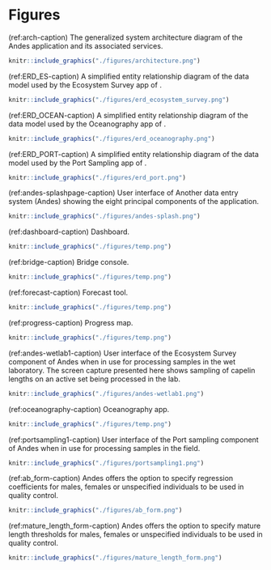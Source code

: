 # Figures

(ref:arch-caption) The generalized system architecture diagram of the Andes application and its associated services.

```r
knitr::include_graphics("./figures/architecture.png")
```
\clearpage


(ref:ERD_ES-caption) A simplified entity relationship diagram of the data model used by the Ecosystem Survey app of \gls{andes}.

```r
knitr::include_graphics("./figures/erd_ecosystem_survey.png")
```
\clearpage


(ref:ERD_OCEAN-caption) A simplified entity relationship diagram of the data model used by the Oceanography app of \gls{andes}.

```r
knitr::include_graphics("./figures/erd_oceanography.png")
```
\clearpage


(ref:ERD_PORT-caption) A simplified entity relationship diagram of the data model used by the Port Sampling app of \gls{andes}.

```r
knitr::include_graphics("./figures/erd_port.png")
```
\clearpage



(ref:andes-splashpage-caption) User interface of Another data entry system (Andes) showing the eight principal components of the application.

```r
knitr::include_graphics("./figures/andes-splash.png")
```
\clearpage



(ref:dashboard-caption) Dashboard.

```r
knitr::include_graphics("./figures/temp.png")
```
\clearpage

(ref:bridge-caption) Bridge console.

```r
knitr::include_graphics("./figures/temp.png")
```
\clearpage

(ref:forecast-caption) Forecast tool.

```r
knitr::include_graphics("./figures/temp.png")
```
\clearpage

(ref:progress-caption) Progress map.

```r
knitr::include_graphics("./figures/temp.png")
```
\clearpage



(ref:andes-wetlab1-caption) User interface of the Ecosystem Survey component of Andes when in use for processing samples in the wet laboratory. The screen capture presented here shows sampling of capelin lengths on an active set being processed in the lab.

```r
knitr::include_graphics("./figures/andes-wetlab1.png")
```
\clearpage

(ref:oceanography-caption) Oceanography app.

```r
knitr::include_graphics("./figures/temp.png")
```
\clearpage


(ref:portsampling1-caption) User interface of the Port sampling component of Andes when in use for processing samples in the field.

```r
knitr::include_graphics("./figures/portsampling1.png")
```
\clearpage



(ref:ab_form-caption) Andes offers the option to specify regression coefficients for males, females or unspecified individuals to be used in quality control.

```r
knitr::include_graphics("./figures/ab_form.png")
```
\clearpage


(ref:mature_length_form-caption) Andes offers the option to specify mature length thresholds for males, females or unspecified individuals to be used in quality control.

```r
knitr::include_graphics("./figures/mature_length_form.png")
```
\clearpage

